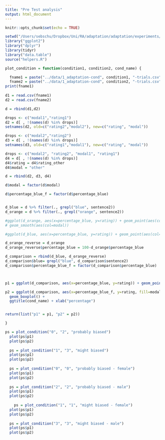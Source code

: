 ```yaml
---
title: "Pre Test analysis"
output: html_document
---
```


```r
knitr::opts_chunk$set(echo = TRUE)
```

```r

setwd("/Users/sebschu/Dropbox/Uni/RA/adaptation/adaptation/experiments/1_adaptation/analysis/")
library("ggplot2")
library("dplyr")
library(tidyr)
library("data.table")
source("helpers.R")

```

```r

plot_condition = function(condition1, condition2, cond_name) {

  fname1 = paste("../data/1_adaptation-cond", condition1, "-trials.csv", sep="")
  fname2 = paste("../data/1_adaptation-cond", condition2, "-trials.csv", sep="")
print(fname1)
  
d1 = read.csv(fname1)
d2 = read.csv(fname2)

d = rbind(d1,d2)

drops <- c("modal1","rating1")
d2 = d[ , !(names(d) %in% drops)]
setnames(d2, old=c("rating2","modal2"), new=c("rating", "modal"))

drops <- c("modal2","rating2")
d3 = d[ , !(names(d) %in% drops)]
setnames(d3, old=c("rating1","modal1"), new=c("rating", "modal"))

drops <- c("modal2", "rating2", "modal1", "rating1")
d4 = d[ , !(names(d) %in% drops)]
d4$rating = d4$rating_other
d4$modal = "other"

d = rbind(d2, d3, d4)

d$modal = factor(d$modal)

d$percentage_blue_f = factor(d$percentage_blue)


d_blue = d %>% filter(., grepl("blue", sentence2))
d_orange = d %>% filter(., grepl("orange", sentence2))

#ggplot(d_orange, aes(x=percentage_blue, y=rating)) + geom_point(aes(col=modal)) +
# geom_smooth(aes(col=modal))

#ggplot(d_blue, aes(x=percentage_blue, y=rating)) + geom_point(aes(col=modal)) +  geom_smooth(aes(col=modal))

d_orange_reverse = d_orange
d_orange_reverse$percentage_blue = 100-d_orange$percentage_blue

d_comparison = rbind(d_blue, d_orange_reverse)
d_comparison$blue= grepl("blue", d_comparison$sentence2)
d_comparison$percentage_blue_f = factor(d_comparison$percentage_blue)



p1 = ggplot(d_comparison, aes(x=percentage_blue, y=rating)) + geom_point(aes(col=modal)) +  geom_smooth(aes(col=modal,linetype=blue)) + ggtitle(cond_name) + xlab("percentage")

p2 = ggplot(d_comparison, aes(x=percentage_blue_f, y=rating, fill=modal)) + 
  geom_boxplot() +
  ggtitle(cond_name) + xlab("percentage")


return(list("p1" = p1, "p2" = p2))

}

```


```r



ps = plot_condition("0", "2", "probably biased")
  plot(ps$p1)
  plot(ps$p2)
  
  ps = plot_condition("1", "3", "might biased")
  plot(ps$p1)
  plot(ps$p2)
  
  ps = plot_condition("0", "0", "probably biased - female")
  plot(ps$p1)
  plot(ps$p2)
  
  ps = plot_condition("2", "2", "probably biased - male")
  plot(ps$p1)
  plot(ps$p2)
  
    ps = plot_condition("1", "1", "might biased - female")
  plot(ps$p1)
  plot(ps$p2)
  
  ps = plot_condition("3", "3", "might biased - male")
  plot(ps$p1)
  plot(ps$p2)
  
  

```
